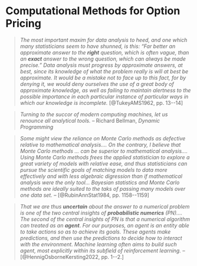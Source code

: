 # __Computational Methods for Option Pricing__ { .unnumbered }

> _The most important maxim for data analysis to heed, and one which many statisticians seem to have shunned, is
> this: "Far better an approximate answer to the_ ___right___ _question, which is often vague, than an_ ___exact___
> _answer to the wrong question, which can always be made precise." Data analysis must progress by approximate 
> answers, at best, since its knowledge of what the problem really is will at best be approximate. It would be 
> a mistake not to face up to this fact, for by denying it, we would deny ourselves the use of a great body of 
> approximate knowledge, as well as failing to maintain alertness to the possible importance in each particular
> instance of particular ways in which our knowledge is incomplete._ [@TukeyAMS1962, pp. 13--14]

> _Turning to the succor of modern computing machines, let us renounce all analytical tools._ -- Richard Bellman,
  _Dynamic Programming_ 

> _Some might view the reliance on Monte Carlo methods as defective relative to mathematical analysis.... On the 
> contrary, I believe that Monte Carlo methods ... can be superior to mathematical analysis.... Using Monte Carlo
> methods frees the applied statistician to explore a great variety of models with relative ease, and thus 
> statisticians can pursue the scientific goals of matching models to data more effectively and with less 
> algebraic digression than if mathematical analysis were the only tool... Bayesian statistics and Monte Carlo 
> methods are ideally suited to the taks of passing many models over one data set._ -- [@RubinAnnStat1984, pp. 1158--1159]

> _That we are thus_ ___uncertain___ _about the answer to a numerical problem is one of the two central insights of_
> ___probabilistic numerics___ _(PN).... The second of the central insights of PN is that a numerical algorithm can 
> treated as an_ ___agent___. _For our purposes, an agent is an entity able to take actions so as to achieve its 
> goals. These agents make predictions, and then use the predictions to decide how to interact with the environment.
> Machine learning often aims to build such agent, most explicitly within its subfield of reinforcement learning._ --
[@HennigOsborneKersting2022, pp. 1--2.]

